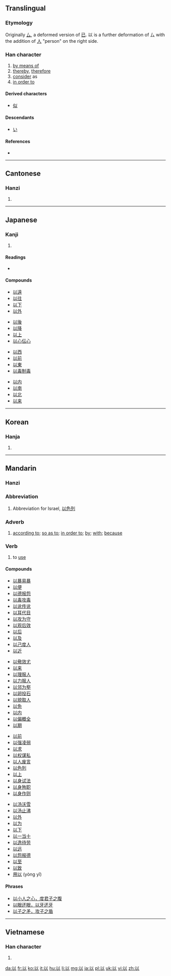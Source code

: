 ==Translingual==
{{stroke order|strokes=5}}
{{stroke order|type=animate}}

===Etymology===
{{Han compound|厶|人|c1=p|c2=s|t2=person|ls=psc}}

Originally [[厶]], a deformed version of [[已]]. 以 is a further deformation of 厶 with the addition of [[人]] "person" on the right side.

{{Han etyl}}

===Han character===
{{Han char|rn=9|rad=人|as=03|sn=5|four=2810<sub>0</sub>|canj=女戈人 (VIO)|ids=⿰[[已]][[人]]}}

# [[by means of]]
# [[thereby]], [[therefore]]
# [[consider]] as
# [[in order to]]

====Derived characters====
{{rfc-header|Derived characters|lang=mul}}
* [[似]]

====Descendants====
* [[い]]

====References====
* {{Han ref|kx=0094.010|dkj=00388|dj=0199.010|hdz=10105.070|uh=4EE5|ud=20197|bh=A548|bd=42312}}

----

==Cantonese==

===Hanzi===
{{yue-hanzi|jyut=|y=[[yi5]], [[yu5]]}}

# {{defn|lang=yue|sort=人03}}

----

==Japanese==

===Kanji===
{{ja-kanji|grade=4|rs=人03}}

# {{defn|lang=ja|sort=人03}}

====Readings====
* {{ja-readings|on=[[い]] ([[i]])|kun=[[おもう]] ([[omou]]), [[ゆえに]] ([[yueni]]), [[もって]] ([[以って]], [[motte]])}}

====Compounds====
{{top4}}
* [[以遠]]
* [[以往]]
* [[以下]]
* [[以外]]
{{mid4}}
* [[以後]]
* [[以降]]
* [[以上]]
* [[以心伝心]]
{{mid4}}
* [[以西]]
* [[以前]]
* [[以東]]
* [[以毒制毒]]
{{mid4}}
* [[以内]]
* [[以南]]
* [[以北]]
* [[以来]]
{{bottom}}

----

==Korean==

===Hanja===
{{ko-hanja|hangeul=이|rv=i|mr=i}}

# {{defn|lang=ko|sort=人03}}

----

==Mandarin==

===Hanzi===
{{cmn-hanzi|pin=[[yǐ]] ([[yi3]]), [[zhǎng]] ([[zhang3]])|wg=[[i3|i<sup>3</sup>]], [[chang3|chang<sup>3</sup>]]}}

===Abbreviation===
{{cmn-abbr|ts|pin=Yǐ|pint=Yi3|rs=人03}}

# Abbreviation for Israel, [[以色列]]

===Adverb===
{{cmn-adv|ts|pin=yǐ|pint=yi3|rs=人03}}

# [[according to]]; [[so as to]]; [[in order to]]; [[by]]; [[with]]; [[because]]

===Verb===
{{cmn-verb|ts|pin=yǐ|pint=yi3|rs=人03}}

# to [[use]]

====Compounds====
{{top4}}
* [[以暴易暴]]
* [[以便]]
* [[以德报怨]]
* [[以毒攻毒]]
* [[以讹传讹]]
* [[以耳代目]]
* [[以攻为守]]
* [[以观后效]]
* [[以后]]
* [[以及]]
* [[以己度人]]
* [[以近]]
{{mid4}}
* [[以儆效尤]]
* [[以来]]
* [[以理服人]]
* [[以力服人]]
* [[以邻为壑]]
* [[以卵投石]]
* [[以貌取人]]
* [[以免]]
* [[以内]]
* [[以偏概全]]
* [[以期]]
{{mid4}}
* [[以前]]
* [[以强凌弱]]
* [[以求]]
* [[以权谋私]]
* [[以人废言]]
* [[以色列]]
* [[以上]]
* [[以身试法]]
* [[以身殉职]]
* [[以身作则]]
{{mid4}}
* [[以汤沃雪]]
* [[以汤止沸]]
* [[以外]]
* [[以为]]
* [[以下]]
* [[以一当十]]
* [[以逸待劳]]
* [[以远]]
* [[以怨报德]]
* [[以至]]
* [[以致]]
* [[用以]] (yòng yǐ)
{{bottom}}

====Phrases====
* [[以小人之心，度君子之腹]]
* [[以眼还眼，以牙还牙]]
* [[以子之矛，攻子之盾]]
{{zh-attention}}

----

==Vietnamese==

===Han character===
{{vi-hantu|[[dĩ]]|rs=人03}}

# {{defn|lang=vi|sort=人03}}

[[da:以]]
[[fr:以]]
[[ko:以]]
[[it:以]]
[[hu:以]]
[[li:以]]
[[mg:以]]
[[ja:以]]
[[pl:以]]
[[uk:以]]
[[vi:以]]
[[zh:以]]
